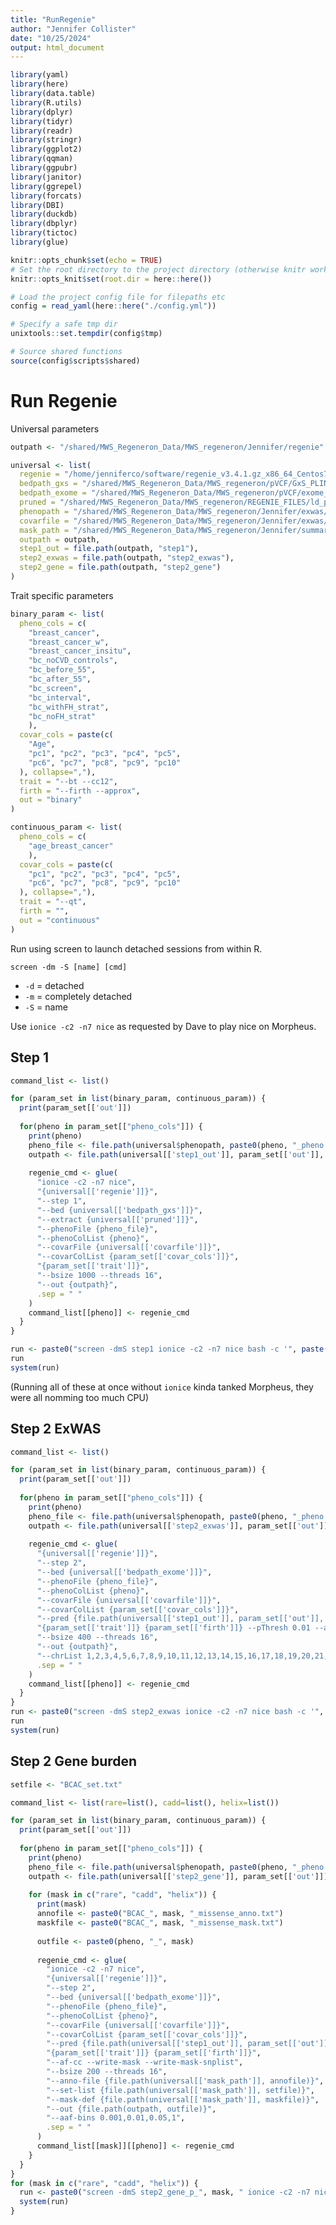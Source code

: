 ```yaml
---
title: "RunRegenie"
author: "Jennifer Collister"
date: "10/25/2024"
output: html_document
---
```


```r

library(yaml)
library(here)
library(data.table)
library(R.utils)
library(dplyr)
library(tidyr)
library(readr)
library(stringr)
library(ggplot2)
library(qqman)
library(ggpubr)
library(janitor)
library(ggrepel)
library(forcats)
library(DBI)
library(duckdb)
library(dbplyr)
library(tictoc)
library(glue)

knitr::opts_chunk$set(echo = TRUE)
# Set the root directory to the project directory (otherwise knitr works in the directory of the Rmd file by default)
knitr::opts_knit$set(root.dir = here::here())

# Load the project config file for filepaths etc
config = read_yaml(here::here("./config.yml"))

# Specify a safe tmp dir
unixtools::set.tempdir(config$tmp)

# Source shared functions
source(config$scripts$shared)

```

# Run Regenie

Universal parameters

```r

outpath <- "/shared/MWS_Regeneron_Data/MWS_regeneron/Jennifer/regenie"

universal <- list(
  regenie = "/home/jenniferco/software/regenie_v3.4.1.gz_x86_64_Centos7_mkl",
  bedpath_gxs = "/shared/MWS_Regeneron_Data/MWS_regeneron/pVCF/GxS_PLINK/OXFORD-MWS_Freeze_One.GxS",
  bedpath_exome = "/shared/MWS_Regeneron_Data/MWS_regeneron/pVCF/exome_PLINK/REGENIE_FILES/OXFORD-MWS_Freeze_One.norm",
  pruned = "/shared/MWS_Regeneron_Data/MWS_regeneron/REGENIE_FILES/ld_pruned.prune.in",
  phenopath = "/shared/MWS_Regeneron_Data/MWS_regeneron/Jennifer/exwas/phenofiles",
  covarfile = "/shared/MWS_Regeneron_Data/MWS_regeneron/Jennifer/exwas/covarfile/covars.txt",
  mask_path = "/shared/MWS_Regeneron_Data/MWS_regeneron/Jennifer/summaryQC/backman2021/masks",
  outpath = outpath,
  step1_out = file.path(outpath, "step1"),
  step2_exwas = file.path(outpath, "step2_exwas"),
  step2_gene = file.path(outpath, "step2_gene")
)

```

Trait specific parameters

```r

binary_param <- list(
  pheno_cols = c(
    "breast_cancer",
    "breast_cancer_w",
    "breast_cancer_insitu",
    "bc_noCVD_controls",
    "bc_before_55",
    "bc_after_55",
    "bc_screen",
    "bc_interval",
    "bc_withFH_strat",
    "bc_noFH_strat"
    ), 
  covar_cols = paste(c(
    "Age",
    "pc1", "pc2", "pc3", "pc4", "pc5",
    "pc6", "pc7", "pc8", "pc9", "pc10"
  ), collapse=","),
  trait = "--bt --cc12",
  firth = "--firth --approx",
  out = "binary"
)

continuous_param <- list(
  pheno_cols = c(
    "age_breast_cancer"
    ), 
  covar_cols = paste(c(
    "pc1", "pc2", "pc3", "pc4", "pc5",
    "pc6", "pc7", "pc8", "pc9", "pc10"
  ), collapse=","),
  trait = "--qt",
  firth = "",
  out = "continuous"
)

```

Run using screen to launch detached sessions from within R.

`screen -dm -S [name] [cmd]`

* `-d` = detached
* `-m` = completely detached
* `-S` = name

Use `ionice -c2 -n7 nice` as requested by Dave to play nice on Morpheus.

## Step 1

```r

command_list <- list()

for (param_set in list(binary_param, continuous_param)) {
  print(param_set[['out']])
  
  for(pheno in param_set[["pheno_cols"]]) {
    print(pheno)
    pheno_file <- file.path(universal$phenopath, paste0(pheno, "_pheno.txt"))
    outpath <- file.path(universal[['step1_out']], param_set[['out']], pheno)
    
    regenie_cmd <- glue(
      "ionice -c2 -n7 nice",
      "{universal[['regenie']]}",
      "--step 1",
      "--bed {universal[['bedpath_gxs']]}",
      "--extract {universal[['pruned']]}",
      "--phenoFile {pheno_file}",
      "--phenoColList {pheno}",
      "--covarFile {universal[['covarfile']]}",
      "--covarColList {param_set[['covar_cols']]}",
      "{param_set[['trait']]}",
      "--bsize 1000 --threads 16",
      "--out {outpath}",
      .sep = " "
    )
    command_list[[pheno]] <- regenie_cmd
  }
}

run <- paste0("screen -dmS step1 ionice -c2 -n7 nice bash -c '", paste(command_list, collapse=" && "), "'")
run
system(run)

```

(Running all of these at once without `ionice` kinda tanked Morpheus, they were all nomming too much CPU)

## Step 2 ExWAS

```r

command_list <- list()

for (param_set in list(binary_param, continuous_param)) {
  print(param_set[['out']])
  
  for(pheno in param_set[["pheno_cols"]]) {
    print(pheno)
    pheno_file <- file.path(universal$phenopath, paste0(pheno, "_pheno.txt"))
    outpath <- file.path(universal[['step2_exwas']], param_set[['out']], pheno)
    
    regenie_cmd <- glue(
      "{universal[['regenie']]}",
      "--step 2",
      "--bed {universal[['bedpath_exome']]}",
      "--phenoFile {pheno_file}",
      "--phenoColList {pheno}",
      "--covarFile {universal[['covarfile']]}",
      "--covarColList {param_set[['covar_cols']]}",
      "--pred {file.path(universal[['step1_out']], param_set[['out']], pheno)}_pred.list",
      "{param_set[['trait']]} {param_set[['firth']]} --pThresh 0.01 --af-cc",
      "--bsize 400 --threads 16",
      "--out {outpath}",
      "--chrList 1,2,3,4,5,6,7,8,9,10,11,12,13,14,15,16,17,18,19,20,21,22,23",
      .sep = " "
    )
    command_list[[pheno]] <- regenie_cmd
  }
}
run <- paste0("screen -dmS step2_exwas ionice -c2 -n7 nice bash -c '", paste(command_list, collapse=" && "), "'")
run
system(run)

```

## Step 2 Gene burden

```r

setfile <- "BCAC_set.txt"

command_list <- list(rare=list(), cadd=list(), helix=list())

for (param_set in list(binary_param, continuous_param)) {
  print(param_set[['out']])
  
  for(pheno in param_set[["pheno_cols"]]) {
    print(pheno)
    pheno_file <- file.path(universal$phenopath, paste0(pheno, "_pheno.txt"))
    outpath <- file.path(universal[['step2_gene']], param_set[['out']])
    
    for (mask in c("rare", "cadd", "helix")) {
      print(mask)
      annofile <- paste0("BCAC_", mask, "_missense_anno.txt")
      maskfile <- paste0("BCAC_", mask, "_missense_mask.txt")
      
      outfile <- paste0(pheno, "_", mask)
    
      regenie_cmd <- glue(
        "ionice -c2 -n7 nice",
        "{universal[['regenie']]}",
        "--step 2",
        "--bed {universal[['bedpath_exome']]}",
        "--phenoFile {pheno_file}",
        "--phenoColList {pheno}",
        "--covarFile {universal[['covarfile']]}",
        "--covarColList {param_set[['covar_cols']]}",
        "--pred {file.path(universal[['step1_out']], param_set[['out']], pheno)}_pred.list",
        "{param_set[['trait']]} {param_set[['firth']]}",
        "--af-cc --write-mask --write-mask-snplist",
        "--bsize 200 --threads 16",
        "--anno-file {file.path(universal[['mask_path']], annofile)}",
        "--set-list {file.path(universal[['mask_path']], setfile)}",
        "--mask-def {file.path(universal[['mask_path']], maskfile)}",
        "--out {file.path(outpath, outfile)}",
        "--aaf-bins 0.001,0.01,0.05,1",
        .sep = " "
      )
      command_list[[mask]][[pheno]] <- regenie_cmd
    }
  }
}
for (mask in c("rare", "cadd", "helix")) {
  run <- paste0("screen -dmS step2_gene_p_", mask, " ionice -c2 -n7 nice bash -c '", paste(command_list[[mask]], collapse=" && "), "'")
  system(run)
}

```

